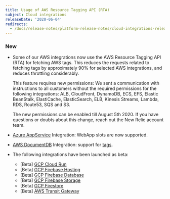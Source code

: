 ```yaml
---
title: Usage of AWS Resource Tagging API (RTA)
subject: Cloud integrations
releaseDate: '2020-06-04'
redirects:
  - /docs/release-notes/platform-release-notes/cloud-integrations-release-notes/2020-6-4-usage-aws-resource-tagging-api-rta
---
```


### New

* Some of our AWS integrations now use the AWS Resource Tagging API (RTA) for fetching AWS tags. This reduces the requests related to fetching tags by approximately 90% for selected AWS integrations, and reduces throttling considerably.

  This feature requires new permissions: We sent a communication with instructions to all customers without the required permissions for the following integrations: ALB, CloudFront, DynamoDB, ECS, EFS, Elastic BeanStalk, ElastiCache, ElasticSearch, ELB, Kinesis Streams, Lambda, RDS, Route53, SQS and S3.

  The new permissions can be enabled till August 5th 2020. If you have questions or doubts about this change, reach out the New Relic account team.
* [Azure AppService](https://docs.newrelic.com/docs/integrations/microsoft-azure-integrations/azure-integrations-list/azure-app-service-monitoring-integration) Integration: WebApp slots are now supported.
* [AWS DocumentDB](https://docs.newrelic.com/docs/integrations/amazon-integrations/aws-integrations-list/aws-documentdb-monitoring-integration) Integration: support for [tags](https://docs.newrelic.com/docs/new-relic-one/use-new-relic-one/core-concepts/tagging-use-tags-organize-group-what-you-monitor).
* The following integrations have been launched as beta:
  * \[Beta] [GCP Cloud Run](https://docs.newrelic.com/docs/integrations/google-cloud-platform-integrations/gcp-integrations-list/google-cloud-run-monitoring-integration)
  * \[Beta] [GCP Firebase Hosting](https://docs.newrelic.com/docs/integrations/google-cloud-platform-integrations/gcp-integrations-list/google-cloud-firebase-hosting-monitoring-integration)
  * \[Beta] [GCP Firebase Database](https://docs.newrelic.com/docs/integrations/google-cloud-platform-integrations/gcp-integrations-list/google-cloud-firebase-database-monitoring-integration)
  * \[Beta] [GCP Firebase Storage](https://docs.newrelic.com/docs/integrations/google-cloud-platform-integrations/gcp-integrations-list/google-cloud-firebase-storage-monitoring-integration)
  * \[Beta] [GCP Firestore](https://docs.newrelic.com/docs/integrations/google-cloud-platform-integrations/gcp-integrations-list/google-cloud-firestore-monitoring-integration)
  * \[Beta] [AWS Transit Gateway](https://docs.newrelic.com/docs/integrations/amazon-integrations/aws-integrations-list/amazon-transit-gateway-monitoring-integration)
